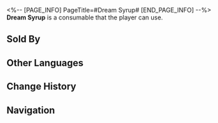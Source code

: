 <%-- [PAGE_INFO]
PageTitle=#Dream Syrup#
[END_PAGE_INFO] --%>
{{Consumable Infobox
|id          = 408418
|image       = Item Dream Syrup.png
|type        = Restorative Consumables
|rarity      = 2
|effect      = Upon use, immediately recovers 3 Technique Points for the team.
|description = A unique creation from Penacony, this syrup serves as a non-addictive tranquilizer, offering an ineffable experience of serenity and delight for a certain duration.
|effectType  = 
|effectType2 = 
|effectType3 = 
|recipe      = 
|source1     = [[Dreamscape Sales Store]]
|source2     = 
|source3     = 
}}
{{Description|''"Its manufacturer claims this syrup has all the benefits of religion and alcohol without any of their drawbacks."''}}
'''Dream Syrup''' is a consumable that the player can use.

==Sold By==
{{Shop Availability}}

==Other Languages==
{{Other Languages
|en   = Dream Syrup
|zhs  = 美梦糖浆
|zht  = 美夢糖漿
|ja   = スウィート・ドリームシロップ
|ko   = 좋은꿈 시럽
|es   = Jarabe Dulces Sueños
|fr   = Sirop onirique
|ru   = Грёзный сироп
|th   = Dream Syrup
|vi   = Siro Mộng Đẹp
|de   = Traumsirup
|id   = Dream Syrup
|pt   = Xarope Onírico
}}

==Change History==
{{Change History|2.0}}

==Navigation==
{{Consumable Navbox}}